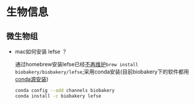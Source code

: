 # 生物信息

## 微生物组

- mac如何安装 lefse ？

  通过homebrew安装lefse已经[不再维护](https://github.com/biobakery/homebrew-biobakery/issues/37)`brew install biobakery/biobakery/lefse`;采用conda安装(目前biobakery下的软件都用[conda源安装](https://bitbucket.org/biobakery/biobakery/wiki/biobakery_advanced#rst-header-installing-individual-biobakery-tools))
  
  ```sh
  conda config --add channels biobakery
  conda install -c biobakery lefse
  ```
  
